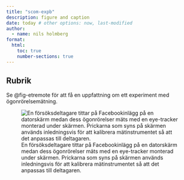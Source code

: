```yaml
---
title: "scom-expb"
description: figure and caption
date: today # other options: now, last-modified
author:
  - name: nils holmberg
format:
  html:
    toc: true
    number-sections: true
---
```


## Rubrik

Se @fig-etremote för att få en uppfattning om ett experiment med ögonrörelsemätning.

![En försöksdeltagare tittar på Facebookinlägg på en datorskärm medan dess ögonrörelser mäts med en eye-tracker monterad under skärmen. Prickarna som syns på skärmen används inledningsvis för att kalibrera mätinstrumentet så att det anpassas till deltagaren.](fig.png){#fig-etremote}






